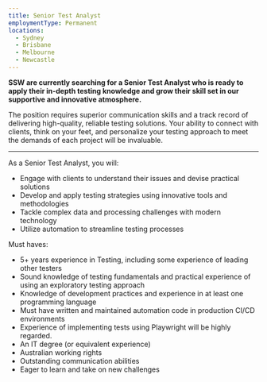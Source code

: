 ```yaml
---
title: Senior Test Analyst
employmentType: Permanent
locations:
  - Sydney
  - Brisbane
  - Melbourne
  - Newcastle
---
```


**SSW are currently searching for a Senior Test Analyst who is ready to apply their in-depth testing knowledge and grow their skill set in our supportive and innovative atmosphere.**

The position requires superior communication skills and a track record of delivering high-quality, reliable testing solutions. Your ability to connect with clients, think on your feet, and personalize your testing approach to meet the demands of each project will be invaluable.

---

As a Senior Test Analyst, you will:

- Engage with clients to understand their issues and devise practical solutions
- Develop and apply testing strategies using innovative tools and methodologies
- Tackle complex data and processing challenges with modern technology
- Utilize automation to streamline testing processes

Must haves:

- 5+ years experience in Testing, including some experience of leading other testers
- Sound knowledge of testing fundamentals and practical experience of using an exploratory testing approach
- Knowledge of development practices and experience in at least one programming language
- Must have written and maintained automation code in production CI/CD environments
- Experience of implementing tests using Playwright will be highly regarded.
- An IT degree (or equivalent experience)
- Australian working rights
- Outstanding communication abilities
- Eager to learn and take on new challenges
